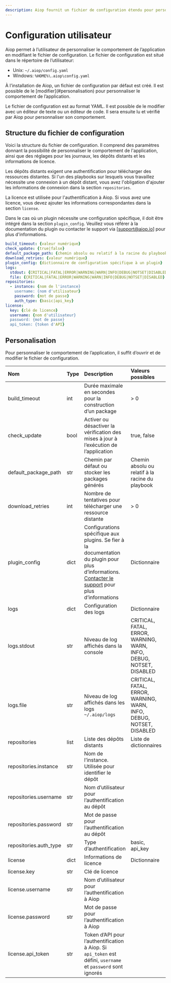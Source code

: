 ```yaml
---
description: Aiop fournit un fichier de configuration étendu pour personnaliser le comportement de l'application pour un utilisateur.
---
```


# Configuration utilisateur

Aiop permet à l’utilisateur de personnaliser le comportement de l’application en modifiant le fichier de configuration. Le fichier de configuration est situé dans le répertoire de l’utilisateur:
- Unix: `~/.aiop/config.yaml`
- Windows: `%HOME%\.aiop\config.yaml`

<Callout type="info" emoji="ℹ️">
  À l’installation de Aiop, un fichier de configuration par défaut est créé. Il est possible de le [modifier](#personalisation) pour personnaliser le comportement de l’application.
</Callout>

Le fichier de configuration est au format YAML. Il est possible de le modifier avec un éditeur de texte ou un éditeur de code. Il sera ensuite lu et vérifié par Aiop pour personnaliser son comportement.

## Structure du fichier de configuration

Voici la structure du fichier de configuration. Il comprend des paramètres donnant la possibilité de personnaliser le comportement de l'application, ainsi que des réglages pour les journaux, les dépôts distants et les informations de licence.

Les dépôts distants exigent une authentification pour télécharger des ressources distantes. Si l'un des playbooks sur lesquels vous travaillez nécessite une connexion à un dépôt distant, vous avez l'obligation d'ajouter les informations de connexion dans la section `repositories`.

La licence est utilisée pour l'authentification à Aiop. Si vous avez une licence, vous devez ajouter les informations correspondantes dans la section `license`.

Dans le cas où un plugin nécessite une configuration spécifique, il doit être intégré dans la section `plugin_config`. Veuillez vous référer à la documentation du plugin ou contacter le support via [support@aiop.io] pour plus d'informations.

```yaml filename="~/.aiop/config.yaml"
build_timeout: {valeur numérique}
check_update: {true|false}
default_package_path: {chemin absolu ou relatif à la racine du playbook}
download_retries: {valeur numérique}
plugin_config: {dictionnaire de configuration spécifique à un plugin}
logs:
  stdout: {CRITICAL|FATAL|ERROR|WARNING|WARN|INFO|DEBUG|NOTSET|DISABLED}
  file: {CRITICAL|FATAL|ERROR|WARNING|WARN|INFO|DEBUG|NOTSET|DISABLED}
repositories:
  - instance: {nom de l'instance}
    username: {nom d'utilisateur}
    password: {mot de passe}
    auth_type: {basic|api_key}
license:
  key: {clé de licence}
  username: {nom d'utilisateur}
  password: {mot de passe}
  api_token: {token d'API}
```

## Personalisation

Pour personnaliser le comportement de l’application, il suffit d’ouvrir et de modifier le fichier de configuration.

| **Nom** | **Type** | **Description** | **Valeurs possibles** | **Valeur par défaut** |
| :--- | :--- | :--- | :--- | :--- |
| build_timeout | int | Durée maximale en secondes pour la construction d’un package | > 0 | 300 |
| check_update | bool | Activer ou désactiver la vérification des mises à jour à l’exécution de l’application | true, false | true |
| default_package_path | str | Chemin par défaut ou stocker les packages générés | Chemin absolu ou relatif à la racine du playbook | `~/.aiop/packages` |
| download_retries | int | Nombre de tentatives pour télécharger une ressource distante | > 0 | 3 |
| plugin_config | dict | Configurations spécifique aux plugins. Se fier à la documentation du plugin pour plus d’informations. [Contacter le support](/contact) pour plus d’informations | Dictionnaire | |
| logs | dict | Configuration des logs | Dictionnaire |  |
| logs.stdout | str | Niveau de log affichés dans la console | CRITICAL, FATAL, ERROR, WARNING, WARN, INFO, DEBUG, NOTSET, DISABLED | DEBUG |
| logs.file | str | Niveau de log affichés dans les logs `~/.aiop/logs` | CRITICAL, FATAL, ERROR, WARNING, WARN, INFO, DEBUG, NOTSET, DISABLED | DEBUG |
| repositories | list | Liste des dépôts distants | Liste de dictionnaires | |
| repositories.instance | str | Nom de l’instance. Utilisée pour identifier le dépôt | | |
| repositories.username | str | Nom d’utilisateur pour l’authentification au dépôt | | |
| repositories.password | str | Mot de passe pour l’authentification au dépôt | | |
| repositories.auth_type | str | Type d’authentification | basic, api_key | basic |
| license | dict | Informations de licence | Dictionnaire | |
| license.key | str | Clé de licence | | |
| license.username | str | Nom d’utilisateur pour l’authentification à Aiop | | |
| license.password | str | Mot de passe pour l’authentification à Aiop | | |
| license.api_token | str | Token d’API pour l’authentification à Aiop. Si `api_token` est défini, `username` et `password` sont ignorés | | |
